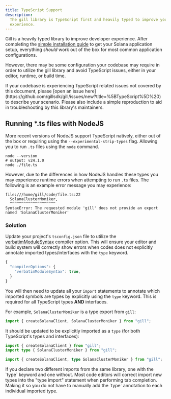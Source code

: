 ```yaml
---
title: TypeScript Support
description:
  The gill library is TypeScript first and heavily typed to improve your Solana developer
  experience.
---
```


Gill is a heavily typed library to improve developer experience. After completing the
[simple installation guide](/docs#install-gill) to get your Solana application setup, everything
_should_ work out of the box for most common application configurations.

However, there may be some configuration your codebase may require in order to utilize the gill
library and avoid TypeScript issues, either in your editor, runtime, or build time.

<Callout title="Having TypeScript issues?">
  If your codebase is experiencing TypeScript related issues not covered by this document, please
  [open an issue here](https://github.com/gillsdk/gill/issues/new?title=%5BTypeScript%5D%20) to
  describe your scenario. Please also include a simple reproduction to aid in troubleshooting by
  this library's maintainers.
</Callout>

## Running \*.ts files with NodeJS

More recent versions of NodeJS support TypeScript natively, either out of the box or requiring using
the `--experimental-strip-types` flag. Allowing you to run `.ts` files using the `node` command.

```shell
node --version
# output: v24.1.0
node ./file.ts
```

However, due to the differences in how NodeJS handles these types you may experience runtime errors
when attempting to run `.ts` files. The following is an example error message you may experience:

```
file:///home/gill/code/file.ts:22
  SolanaClusterMoniker,
  ^^^^^^^^^^^^^^^^^^^^
SyntaxError: The requested module 'gill' does not provide an export named 'SolanaClusterMoniker'
```

### Solution

<Steps>

<Step>

Update your project's `tsconfig.json` file to utilize the
[verbatimModuleSyntax](https://www.typescriptlang.org/tsconfig/#verbatimModuleSyntax) compiler
option. This will ensure your editor and build system will correctly show errors when codes does not
explicitly annotate imported types/interfaces with the `type` keyword.

```ts
{
  "compilerOptions": {
    "verbatimModuleSyntax": true,
  }
}
```

</Step>

<Step>

You will then need to update all your `import` statements to annotate which imported symbols are
types by explicitly using the `type` keyword. This is required for all TypeScript types **AND**
interfaces.

For example, `SolanaClusterMoniker` is a type export from `gill`:

```ts
import { createSolanaClient, SolanaClusterMoniker } from "gill";
```

It should be updated to be explicitly imported as a `type` (for both TypeScript's types and
interfaces):

```ts tab="Option 1 (recommended)"
import { createSolanaClient } from "gill";
import type { SolanaClusterMoniker } from "gill";
```

```ts tab="Option 2"
import { createSolanaClient, type SolanaClusterMoniker } from "gill";
```

<Callout title="Pro Tip">
  If you declare two different imports from the same library, one with the `type` keyword and one
  without. Most code editors will correct import new types into the "type import" statement when
  performing tab completion. Making it so you do not have to manually add the `type` annotation to
  each individual imported type.
</Callout>

</Step>
</Steps>

